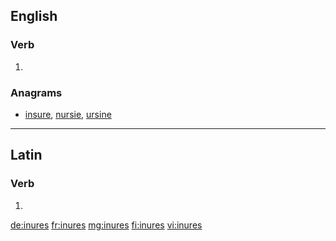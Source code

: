 ==English==

===Verb===
{{head|en}}

# {{en-third-person singular of|inure}}

===Anagrams===
* [[insure#English|insure]], [[nursie#English|nursie]], [[ursine#English|ursine]]

----

==Latin==

===Verb===
{{la-verb-form|inūrēs}}

# {{conjugation of|inūrō||2|s|fut|act|ind|lang=la}}

[[de:inures]]
[[fr:inures]]
[[mg:inures]]
[[fi:inures]]
[[vi:inures]]